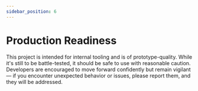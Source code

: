 ```yaml
---
sidebar_position: 6
---
```


# Production Readiness

This project is intended for internal tooling and is of prototype-quality.
While it's still to be battle-tested, it should be safe to use with reasonable caution.
Developers are encouraged to move forward confidently but remain vigilant — if you encounter unexpected behavior or issues,
please report them, and they will be addressed.
